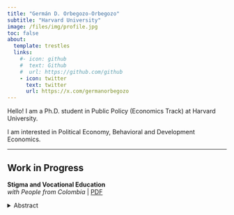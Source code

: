 ```yaml
---
title: "Germán D. Orbegozo-Orbegozo"
subtitle: "Harvard University"
image: /files/img/profile.jpg
toc: false
about:
  template: trestles
  links:
    #- icon: github
    #  text: Github
    #  url: https://github.com/github
    - icon: twitter
      text: twitter
      url: https://x.com/germanorbegozo
---
```


Hello! I am a Ph.D. student in Public Policy (Economics Track) at Harvard University. 

I am interested in Political Economy, Behavioral and Development Economics.

<hr class="section-divider">

## Work in Progress 

::: publication
**Stigma and Vocational Education **\
*with People from Colombia* \| [PDF](/content/pdf/rosetta_stone.pdf)

<details>

<summary>Abstract</summary>

Etiam vitae orci quam. Nam tincidunt blandit augue, in tincidunt odio porta sed. Duis convallis sagittis justo, vel viverra sapien laoreet vel. Ut ac sapien vel velit dignissim vulputate. Quisque fermentum est et nisl varius tempor. Suspendisse eget quam non justo euismod posuere. Aliquam erat volutpat.

</details>
:::
